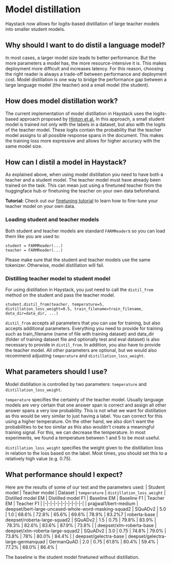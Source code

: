 # Model distillation

Haystack now allows for logits-based distillation of large teacher models into smaller student models.

## Why should I want to do distil a language model?

In most cases, a larger model size leads to better performance. But the more parameters a model has, the more resource-intensive it is. This makes deployment more difficult and increases latency.
For this reason, choosing the right reader is always a trade-off between performance and deployment cost. Model distillation is one way to bridge the performance gap between a large language model (the teacher) and a small model (the student).

## How does model distillation work?

The current implementation of model distillation in Haystack uses the logits-based approach proposed by [Hinton et al.](https://arxiv.org/pdf/1503.02531.pdf)
In this approach, a small student model is trained not only with the labels in a dataset, but also with the logits of the teacher model. These logits contain the probability that the teacher model assigns to all possible response spans in the document. This makes the training loss more expressive and allows for higher accuracy with the same model size.

## How can I distil a model in Haystack?

As explained above, when using model distillation you need to have both a teacher and a student model. The teacher model must have already been trained on the task. This can mean just using a finetuned teacher from the huggingface hub or finetuning the teacher on your own data beforehand.

<div className="max-w-xl bg-yellow-light-theme border-l-8 border-yellow-dark-theme px-6 pt-6 pb-4 my-4 rounded-md dark:bg-yellow-900">

**Tutorial:** Check out our [finetuning tutorial](tutorials/fine-tuning-a-model) to learn how to fine-tune your teacher model on your own data.

</div>

### Loading student and teacher models

Both student and teacher models are standard `FARMReader`s so you can load them like you are used to:

```
student = FARMReader(...)
teacher = FARMReader(...)
```

Please make sure that the student and teacher models use the same tokenizer. Otherwise, model distillation will fail.

### Distilling teacher model to student model

For using distillation in Haystack, you just need to call the `distil_from` method on the student and pass the teacher model. 

```
student.distil_from(teacher, temperature=5, distillation_loss_weight=0.5, train_filename=train_filename, data_dir=data_dir, ...)
```

`distil_from` accepts all parameters that you can use for training, but also accepts additional parameters. Everything you need to provide for training such as train_filename (name of file with training dataset) and data_dir (folder of training dataset file and optionally test and eval dataset) is also necessary to provide in `distil_from`. In addition, you also have to provide the teacher model. All other parameters are optional, but we would also recommend adjusting `temperature` and `distillation_loss_weight`.

## What parameters should I use?

Model distillation is controlled by two parameters: `temperature` and `distillation_loss_weight`.

`temperature` specifies the certainty of the teacher model. Usually language models are very certain that one answer span is correct and assign all other answer spans a very low probability. This is not what we want for distillation as this would be very similar to just having a label. You can correct for this using a higher temperature.
On the other hand, we also don't want the probabilities to be too similar as this also wouldn't create a meaningful training signal. For this, we can decrease the temperature.
In most experiments, we found a temperature between 1 and 5 to be most useful.

`distillation_loss_weight` specifies the weight given to the distillation loss in relation to the loss based on the label.
Most times, you should set this to a relatively high value (e.g. 0.75).

## What performance should I expect?

Here are the results of some of our test and the parameters used:
| Student model | Teacher model | Dataset | `temperature` | `distillation_loss_weight` | Distilled model EM | Distilled model F1 | Baseline EM | Baseline F1 | Teacher EM | Teacher F1 |
|-|-|-|-|-|-|-|-|-|-|-|
| prajjwal1/bert-medium | deepset/bert-large-uncased-whole-word-masking-squad2 | SQuADv2 | 5.0 | 1.0 | 68.6% | 72.8% | 65.6% | 69.6% | 78.9% | 83.2%7 
| roberta-base | deepset/roberta-large-squad2 | SQuADv2 | 1.5 | 0.75 | 79.8% | 83.9% | 78.3% | 82.6% | 83.6% | 87.9% | 73.8% | 
| deepset/xlm-roberta-base | deepset/xlm-roberta-large-squad2 | SQuADv2 | 3.0 | 0.75 | 74.8% | 79.0% | 73.8% | 78% | 80.0% | 84.4% |
| deepset/gelectra-base | deepset/gelectra-large-germanquad | GermanQuAD | 2.0 | 0.75 | 61.8% | 80.4% | 59.4% | 77.2% | 68.0% | 86.4% |

The baseline is the student model finetuned without distillation.
